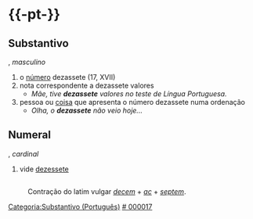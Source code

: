 {{Wikipédia}}
{{grafiaPtpt|dezessete}}

={{-pt-}}=
==Substantivo==
{{flex.pt|ms=dezassete|mp=dezassetes}}
{{paroxítona|de|zas|se|te}}, ''masculino''
# o [[número]] dezassete (17, XVII)
# nota correspondente a dezassete valores
#* ''Mãe, tive '''dezassete''' valores no teste de Língua Portuguesa.''
# pessoa ou [[coisa]] que apresenta o número dezassete numa ordenação
#* ''Olha, o '''dezassete''' não veio hoje...''

==Numeral==
{{paroxítona|de|zas|se|te}}, ''cardinal''
# vide [[dezessete]]

=={{etimologia|pt}}==
: Contração do latim vulgar ''[[decem#Latim|decem]]'' + ''[[ac]]'' + ''[[septem]]''.

[[Categoria:Substantivo (Português)]]
[[Categoria:Numeral cardinal (Português)|# 000017]]
